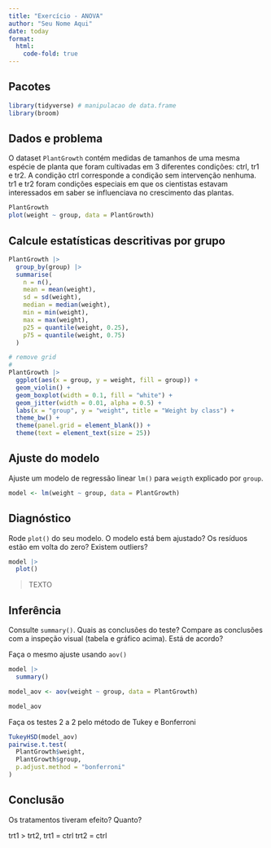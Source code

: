 ```yaml
---
title: "Exercício - ANOVA"
author: "Seu Nome Aqui"
date: today
format:
  html:
    code-fold: true
---
```


## Pacotes

```r
library(tidyverse) # manipulacao de data.frame
library(broom)
```

## Dados e problema

O dataset `PlantGrowth` contém medidas de tamanhos de uma mesma espécie de planta que foram cultivadas em 3 diferentes condições: ctrl, tr1 e tr2. A condição ctrl corresponde a condição sem intervenção nenhuma. tr1 e tr2 foram condições especiais em que os cientistas estavam interessados em saber se influenciava no crescimento das plantas.

```r
PlantGrowth
plot(weight ~ group, data = PlantGrowth)
```

## Calcule estatísticas descritivas por grupo

```r
PlantGrowth |>
  group_by(group) |>
  summarise(
    n = n(),
    mean = mean(weight),
    sd = sd(weight),
    median = median(weight),
    min = min(weight),
    max = max(weight),
    p25 = quantile(weight, 0.25),
    p75 = quantile(weight, 0.75)
  )
```

```r
# remove grid
#
PlantGrowth |>
  ggplot(aes(x = group, y = weight, fill = group)) +
  geom_violin() +
  geom_boxplot(width = 0.1, fill = "white") +
  geom_jitter(width = 0.01, alpha = 0.5) +
  labs(x = "group", y = "weight", title = "Weight by class") +
  theme_bw() +
  theme(panel.grid = element_blank()) + 
  theme(text = element_text(size = 25))
```

## Ajuste do modelo

Ajuste um modelo de regressão linear `lm()` para `weigth` explicado por `group`.

```r
model <- lm(weight ~ group, data = PlantGrowth)
```

<interpretacao>

## Diagnóstico

Rode `plot()` do seu modelo. O modelo está bem ajustado? Os resíduos estão em volta do zero? Existem outliers?

```r
model |>
  plot()
```

> TEXTO

## Inferência

Consulte `summary()`. Quais as conclusões do teste?
Compare as conclusões com a inspeção visual (tabela e gráfico acima). Está de acordo?

Faça o mesmo ajuste usando `aov()`

```r
model |>
  summary()
```

```r
model_aov <- aov(weight ~ group, data = PlantGrowth)

model_aov
```

Faça os testes 2 a 2 pelo método de Tukey e Bonferroni

```r
TukeyHSD(model_aov)
pairwise.t.test(
  PlantGrowth$weight,
  PlantGrowth$group,
  p.adjust.method = "bonferroni"
)
```

## Conclusão

Os tratamentos tiveram efeito? Quanto?

trt1 > trt2,
trt1 = ctrl
trt2 = ctrl
